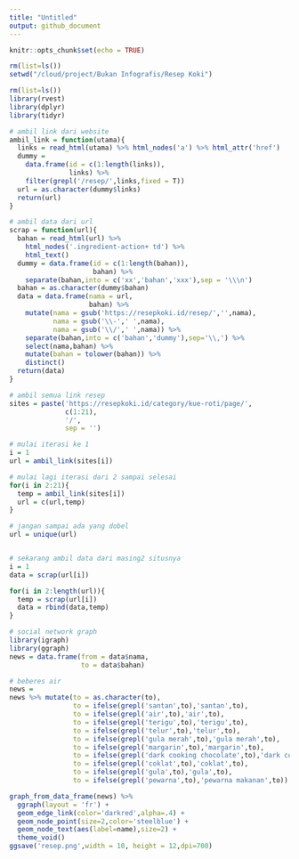 ```yaml
---
title: "Untitled"
output: github_document
---
```


```r
knitr::opts_chunk$set(echo = TRUE)

rm(list=ls())
setwd("/cloud/project/Bukan Infografis/Resep Koki")

rm(list=ls())
library(rvest)
library(dplyr)
library(tidyr)

# ambil link dari website
ambil_link = function(utama){
  links = read_html(utama) %>% html_nodes('a') %>% html_attr('href')
  dummy = 
    data.frame(id = c(1:length(links)),
               links) %>%
    filter(grepl('/resep/',links,fixed = T))
  url = as.character(dummy$links)
  return(url)
}

# ambil data dari url
scrap = function(url){
  bahan = read_html(url) %>% 
    html_nodes('.ingredient-action+ td') %>% 
    html_text()
  dummy = data.frame(id = c(1:length(bahan)),
                     bahan) %>%
    separate(bahan,into = c('xx','bahan','xxx'),sep = '\\\n')
  bahan = as.character(dummy$bahan)
  data = data.frame(nama = url,
                    bahan) %>%
    mutate(nama = gsub('https://resepkoki.id/resep/','',nama),
           nama = gsub('\\-',' ',nama),
           nama = gsub('\\/',' ',nama)) %>%
    separate(bahan,into = c('bahan','dummy'),sep='\\,') %>%
    select(nama,bahan) %>% 
    mutate(bahan = tolower(bahan)) %>%
    distinct()
  return(data)
}
```


```r
# ambil semua link resep
sites = paste('https://resepkoki.id/category/kue-roti/page/',
              c(1:21),
              '/',
              sep = '')

# mulai iterasi ke 1
i = 1
url = ambil_link(sites[i])

# mulai lagi iterasi dari 2 sampai selesai
for(i in 2:21){
  temp = ambil_link(sites[i])
  url = c(url,temp)
}

# jangan sampai ada yang dobel
url = unique(url)


# sekarang ambil data dari masing2 situsnya
i = 1
data = scrap(url[i])

for(i in 2:length(url)){
  temp = scrap(url[i])
  data = rbind(data,temp)
}

# social network graph
library(igraph)
library(ggraph)
news = data.frame(from = data$nama,
                  to = data$bahan)

# beberes air
news = 
news %>% mutate(to = as.character(to),
                to = ifelse(grepl('santan',to),'santan',to),
                to = ifelse(grepl('air',to),'air',to),
                to = ifelse(grepl('terigu',to),'terigu',to),
                to = ifelse(grepl('telur',to),'telur',to),
                to = ifelse(grepl('gula merah',to),'gula merah',to),
                to = ifelse(grepl('margarin',to),'margarin',to),
                to = ifelse(grepl('dark cooking chocolate',to),'dark cooking chocolate',to),
                to = ifelse(grepl('coklat',to),'coklat',to),
                to = ifelse(grepl('gula',to),'gula',to),
                to = ifelse(grepl('pewarna',to),'pewarna makanan',to)) 

graph_from_data_frame(news) %>%
  ggraph(layout = 'fr') +
  geom_edge_link(color='darkred',alpha=.4) +
  geom_node_point(size=2,color='steelblue') +
  geom_node_text(aes(label=name),size=2) +
  theme_void()
ggsave('resep.png',width = 10, height = 12,dpi=700)
```